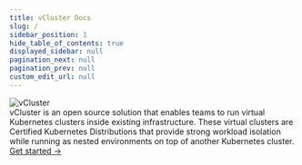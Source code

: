 ```yaml
---
title: vCluster Docs
slug: /
sidebar_position: 1
hide_table_of_contents: true
displayed_sidebar: null
pagination_next: null
pagination_prev: null
custom_edit_url: null
---
```



<div className="intro-card">
  <div style={{marginBottom: '1.5rem', display: 'flex', alignItems: 'center'}}>
    <img src="/docs/media/rebranding/vCluster_horizontal-orange.svg" alt="vCluster" style={{height: '40px'}} />
  </div>
  <div style={{fontSize: '1.1rem', lineHeight: '1.6', marginBottom: '1.5rem'}}>
    vCluster is an open source solution that enables teams to run virtual Kubernetes clusters inside existing infrastructure. These virtual clusters are Certified Kubernetes Distributions that provide strong workload isolation while running as nested environments on top of another Kubernetes cluster.
  </div>
  <a href="/docs/vcluster/" className="button button--primary" style={{textDecoration: 'none', padding: '0.75rem 1.25rem', fontSize: '1.05rem'}}>Get started →</a>
</div>

<style dangerouslySetInnerHTML={{__html: `
  .intro-card {
    border: 1px solid #d9d9d9 !important;
    border-radius: 8px !important;
    padding: 2rem !important;
    margin-bottom: 3rem !important;
  }
  .feature-card {
    border: 1px solid var(--ifm-color-emphasis-300);
    transition: all 0.2s ease;
    display: block;
    text-decoration: none !important;
    color: inherit !important;
  }
  .feature-card:hover {
    transform: translateY(-3px);
    box-shadow: 0 4px 12px rgba(0, 0, 0, 0.15);
    border-color: var(--ifm-color-primary);
    text-decoration: none !important;
    color: inherit !important;
  }
`}} />

<div style={{marginBottom: '3rem'}}>
  <div style={{marginBottom: '2.5rem', borderLeft: '4px solid #ff5733', paddingLeft: '1.5rem'}}>
    <div style={{marginBottom: '1.5rem'}}>
      <h2 style={{display: 'inline', marginRight: '1rem'}}>vCluster</h2>
      <span style={{fontSize: '1.05rem', color: 'var(--ifm-color-content-secondary)'}}>
        Creates and manages virtual Kubernetes clusters inside a host Kubernetes cluster.
      </span>
    </div>
    <div style={{display: 'grid', gridTemplateColumns: 'repeat(auto-fit, minmax(280px, 1fr))', gap: '1.25rem'}}>
      <Link to="/vcluster/introduction/what-are-virtual-clusters/" className="card feature-card" style={{padding: '0.75rem 1rem'}}>
        <h3 style={{margin: 0, fontSize: '1.1rem'}}>What is vCluster</h3>
        <p style={{margin: '0.25rem 0 0 0', fontSize: '0.9rem', color: 'var(--ifm-color-content-secondary)'}}>Learn about virtual clusters and their benefits.</p>
      </Link>
      <Link to="/vcluster/configure/what-is-vcluster-yaml/" className="card feature-card" style={{padding: '0.75rem 1rem'}}>
        <h3 style={{margin: 0, fontSize: '1.1rem'}}>Configure</h3>
        <p style={{margin: '0.25rem 0 0 0', fontSize: '0.9rem', color: 'var(--ifm-color-content-secondary)'}}>Complete configuration reference for virtual clusters.</p>
      </Link>
      <Link to="/vcluster/deploy/control-plane/container/basics/" className="card feature-card" style={{padding: '0.75rem 1rem'}}>
        <h3 style={{margin: 0, fontSize: '1.1rem'}}>Deploy</h3>
        <p style={{margin: '0.25rem 0 0 0', fontSize: '0.9rem', color: 'var(--ifm-color-content-secondary)'}}>Deploy virtual clusters with various options.</p>
      </Link>
    </div>
  </div>

  <div style={{marginBottom: '2.5rem', borderLeft: '4px solid #ff5733', paddingLeft: '1.5rem'}}>
    <div style={{marginBottom: '1.5rem'}}>
      <h2 style={{display: 'inline', marginRight: '1rem'}}>vCluster Platform</h2>
      <span style={{fontSize: '1.05rem', color: 'var(--ifm-color-content-secondary)'}}>
        Provides management, access control, and operational features for virtual clusters.
      </span>
    </div>
    <div style={{display: 'grid', gridTemplateColumns: 'repeat(auto-fit, minmax(280px, 1fr))', gap: '1.25rem'}}>
      <Link to="/platform/" className="card feature-card" style={{padding: '0.75rem 1rem'}}>
        <h3 style={{margin: 0, fontSize: '1.1rem'}}>Get Started</h3>
        <p style={{margin: '0.25rem 0 0 0', fontSize: '0.9rem', color: 'var(--ifm-color-content-secondary)'}}>Quick start guide for vCluster Platform.</p>
      </Link>
      <Link to="/platform/configure/config/" className="card feature-card" style={{padding: '0.75rem 1rem'}}>
        <h3 style={{margin: 0, fontSize: '1.1rem'}}>Configure</h3>
        <p style={{margin: '0.25rem 0 0 0', fontSize: '0.9rem', color: 'var(--ifm-color-content-secondary)'}}>Configure Platform settings and options.</p>
      </Link>
      <Link to="/platform/administer/users-permissions/overview/" className="card feature-card" style={{padding: '0.75rem 1rem'}}>
        <h3 style={{margin: 0, fontSize: '1.1rem'}}>Administer</h3>
        <p style={{margin: '0.25rem 0 0 0', fontSize: '0.9rem', color: 'var(--ifm-color-content-secondary)'}}>Manage users, teams, and platform operations.</p>
      </Link>
    </div>
  </div>

  <div style={{marginBottom: '2.5rem', borderLeft: '4px solid #0C00FF', paddingLeft: '1.5rem'}}>
    <div style={{marginBottom: '1.5rem'}}>
      <h2 style={{display: 'inline', marginRight: '1rem'}}>vNode</h2>
      <span style={{fontSize: '1.05rem', color: 'var(--ifm-color-content-secondary)'}}>
        Multi-tenancy container runtime with strong isolation using Linux user namespaces.
      </span>
    </div>
    <div style={{display: 'grid', gridTemplateColumns: 'repeat(auto-fit, minmax(280px, 1fr))', gap: '1.25rem'}}>
      <a href="https://www.vnode.com/docs/" className="card feature-card" style={{padding: '0.75rem 1rem'}} target="_blank" rel="noopener noreferrer">
        <h3 style={{margin: 0, fontSize: '1.1rem'}}>Get Started</h3>
        <p style={{margin: '0.25rem 0 0 0', fontSize: '0.9rem', color: 'var(--ifm-color-content-secondary)'}}>Quick start guide for vNode.</p>
      </a>
      <a href="https://www.vnode.com/docs/configuration/" className="card feature-card" style={{padding: '0.75rem 1rem'}} target="_blank" rel="noopener noreferrer">
        <h3 style={{margin: 0, fontSize: '1.1rem'}}>Configure</h3>
        <p style={{margin: '0.25rem 0 0 0', fontSize: '0.9rem', color: 'var(--ifm-color-content-secondary)'}}>Configure vNode Helm chart values and runtime settings.</p>
      </a>
      <a href="https://www.vnode.com/docs/architecture/" className="card feature-card" style={{padding: '0.75rem 1rem'}} target="_blank" rel="noopener noreferrer">
        <h3 style={{margin: 0, fontSize: '1.1rem'}}>Architecture</h3>
        <p style={{margin: '0.25rem 0 0 0', fontSize: '0.9rem', color: 'var(--ifm-color-content-secondary)'}}>vNode sandboxes pods with Linux namespaces.</p>
      </a>
    </div>
  </div>
</div>

<div style={{marginTop: '4rem', marginBottom: '3rem'}}>
  <h2 style={{marginBottom: '2rem'}}>Try vCluster Platform</h2>
  
  <div className="intro-card">
    <p style={{fontSize: '1.1rem', marginBottom: '1.5rem', color: 'var(--ifm-color-content-secondary)'}}>
      Create your own platform instance, connect a host cluster, and deploy virtual clusters. The platform provides centralized management, access control, and operational features for all your virtual clusters.
    </p>
    <a href="https://vcluster.cloud" className="button button--primary" style={{textDecoration: 'none', padding: '0.75rem 1.25rem', fontSize: '1.05rem'}}>Get Started →</a>
  </div>
</div>
